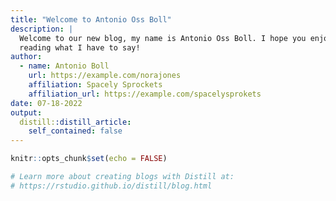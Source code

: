 ```yaml
---
title: "Welcome to Antonio Oss Boll"
description: |
  Welcome to our new blog, my name is Antonio Oss Boll. I hope you enjoy 
  reading what I have to say!
author:
  - name: Antonio Boll 
    url: https://example.com/norajones
    affiliation: Spacely Sprockets
    affiliation_url: https://example.com/spacelysprokets
date: 07-18-2022
output:
  distill::distill_article:
    self_contained: false
---
```


```r
knitr::opts_chunk$set(echo = FALSE)

# Learn more about creating blogs with Distill at:
# https://rstudio.github.io/distill/blog.html

```



